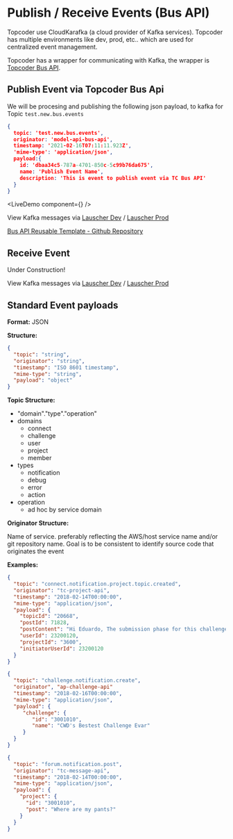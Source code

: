 
# Publish / Receive Events (Bus API)

Topcoder use CloudKarafka (a cloud provider of Kafka services). Topcoder has multiple environments like dev, prod, etc.. which are used for centralized event management.

Topcoder has a wrapper for communicating with Kafka, the wrapper is [Topcoder Bus API](https://github.com/topcoder-platform/tc-bus-api-wrapper). 

## Publish Event via Topcoder Bus Api

We will be procesing and publishing the following json payload, to kafka for Topic `test.new.bus.events`

```json
{
  topic: 'test.new.bus.events',
  originator: 'model-api-bus-api',
  timestamp: '2021-02-16T07:11:11.923Z',
  'mime-type': 'application/json',
  payload:{
    id: 'dbaa34c5-787a-4701-850c-5c99b76da675',
    name: 'Publish Event Name',
    description: 'This is event to publish event via TC Bus API'
  }
}
```

<LiveDemo component={<BusAPI />} />

View Kafka messages via [Lauscher Dev](https://lauscher.topcoder-dev.com/) / [Lauscher Prod](https://lauscher.topcoder.com/)

[Bus API Reusable Template - Github Repository](https://github.com/topcoder-platform/model-api-bus-api)

## Receive Event

Under Construction!

View Kafka messages via [Lauscher Dev](https://lauscher.topcoder-dev.com/) / [Lauscher Prod](https://lauscher.topcoder.com/)

## Standard Event payloads

**Format:** JSON

**Structure:**

```json
{
  "topic": "string",
  "originator": "string",
  "timestamp": "ISO 8601 timestamp",
  "mime-type": "string",
  "payload": "object" 
}
```

**Topic Structure:**

- "domain"."type"."operation"
- domains
  - connect
  - challenge
  - user
  - project
  - member
- types
  - notification
  - debug
  - error
  - action
- operation
  - ad hoc by service domain

**Originator Structure:**

Name of service. preferably reflecting the AWS/host service name and/or git repository name. Goal is to be consistent to identify source code that originates the event

**Examples:**
```json
{
  "topic": "connect.notification.project.topic.created",
  "originator": "tc-project-api",
  "timestamp": "2018-02-14T00:00:00",
  "mime-type": "application/json",
  "payload": {
    "topicId": "20668",
    "postId": 71828,
    "postContent": "Hi Eduardo, The submission phase for this challenge is over",
    "userId": 23200120,
    "projectId": "3600",
    "initiatorUserId": 23200120
  }
}
```

```json
{
  "topic": "challenge.notification.create",
  "originator", "ap-challenge-api"
  "timestamp": "2018-02-16T00:00:00",
  "mime-type": "application/json",
  "payload": {
     "challenge": {
        "id": "3001010",
        "name": "CWD's Bestest Challenge Evar"
     }
  }
}
```

```json
{
  "topic": "forum.notification.post",
  "originator": "tc-message-api",
  "timestamp": "2018-02-14T00:00:00",
  "mime-type": "application/json",
  "payload": {
    "project": {
      "id": "3001010",
      "post": "Where are my pants?"
    }
  }
}
```